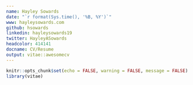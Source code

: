 ```yaml
---
name: Hayley Sowards
date: "`r format(Sys.time(), '%B, %Y')`"
www: hayleysowards.com
github: hsowards
linkedin: hayleysowards19
twitter: HayleyASowards
headcolor: 414141
docname: CV/Resume
output: vitae::awesomecv
---
```


```r
knitr::opts_chunk$set(echo = FALSE, warning = FALSE, message = FALSE)
library(vitae)
```


